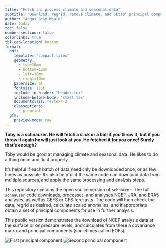 ```yaml
---
title: "Fetch and process climate and seasonal data"
subtitle: "Download, regrid, remove climate, and obtain principal components"
author: "Angus Gray-Weale"
date: today
toc: false
number-sections: false
colorlinks: true
tbl-cap-location: bottom
format:
  pdf:
    template: "compact.latex"
    geometry:
      - top=10mm
      - bottom=10mm
      - left=10mm
      - right=10mm
    papersize: a4
    fontsize: 11pt
    include-in-header: "header.tex"
    include-before-body: "start.tex"
    documentclass: revtex4-2
    classoptions:
      - preprint
  gfm:
    preview-mode: raw
---
```


**Toby is a schnauzer. He will fetch a
stick or a ball if you throw it,
but if you throw it again
he will just look at you.
He fetched it for you once!
Surely that's enough?**

Toby would be good at managing climate
and seasonal data. He likes to do a thing
once and do it properly.

It's helpful if each batch of data need only be downloaded
once, or as few times as possible. It's also helpful
if the same code can download data from multiple sources,
and apply the same processing and analysis steps.

This repository contains the open source version of
`schnauzer`. The full `schnauzer` code downloads,
processes, and analyses NCEP, JRA, and ERA5 analyses,
as well as GEFS or CFS forecasts. The code will
then check the data, regrid as desired,
calculate scaled anomalies, and if appropriate
obtain a set of principal components for use
in further analysis.

This public version demonstrates the download of
NCEP analysis data at the surface or on pressure
levels, and calculates from these a covariance
matrix and principal components
(sometimes called EOFs).

![First principal component](eof.hgt_smooth_anomaly_scaled.5.png)
![Second principal component](eof.hgt_smooth_anomaly_scaled.6.png)
